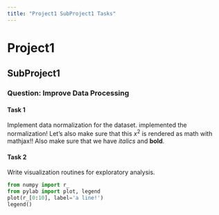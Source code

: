```yaml
---
title: "Project1 SubProject1 Tasks"
---
```


# Project1

## SubProject1

### Question: Improve Data Processing

#### Task 1 {#sec:task1}

Implement data normalization for the dataset.
<obs author="JMF" date="1/8/25 4:17pm">implemented the normalization!</obs>
Let's also make sure that this $x^2$ is rendered as math with mathjax!!
Also make sure that we have *italics* and **bold**.

#### Task 2 {#sec:task2}

Write visualization routines for exploratory analysis.

```python
from numpy import r_
from pylab import plot, legend
plot(r_[0:10], label='a line!')
legend()
```

